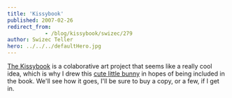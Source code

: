```yaml
---
title: 'Kissybook'
published: 2007-02-26
redirect_from: 
            - /blog/kissybook/swizec/279
author: Swizec Teller
hero: ../../../defaultHero.jpg
---
```

[The Kissybook](http://kissybook.net) is a colaborative art project that seems like a really cool idea, which is why I drew this [cute little bunny](http://www.deviantart.com/deviation/49689143/) in hopes of being included in the book. We'll see how it goes, I'll be sure to buy a copy, or a few, if I get in.